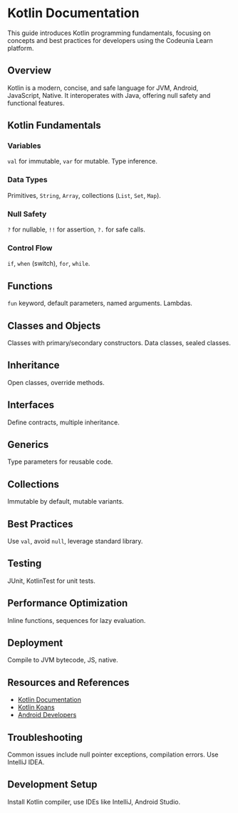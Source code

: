 # Kotlin Documentation

This guide introduces Kotlin programming fundamentals, focusing on concepts and best practices for developers using the Codeunia Learn platform.

## Overview

Kotlin is a modern, concise, and safe language for JVM, Android, JavaScript, Native. It interoperates with Java, offering null safety and functional features.

## Kotlin Fundamentals

### Variables

`val` for immutable, `var` for mutable. Type inference.

### Data Types

Primitives, `String`, `Array`, collections (`List`, `Set`, `Map`).

### Null Safety

`?` for nullable, `!!` for assertion, `?.` for safe calls.

### Control Flow

`if`, `when` (switch), `for`, `while`.

## Functions

`fun` keyword, default parameters, named arguments. Lambdas.

## Classes and Objects

Classes with primary/secondary constructors. Data classes, sealed classes.

## Inheritance

Open classes, override methods.

## Interfaces

Define contracts, multiple inheritance.

## Generics

Type parameters for reusable code.

## Collections

Immutable by default, mutable variants.

## Best Practices

Use `val`, avoid `null`, leverage standard library.

## Testing

JUnit, KotlinTest for unit tests.

## Performance Optimization

Inline functions, sequences for lazy evaluation.

## Deployment

Compile to JVM bytecode, JS, native.

## Resources and References

- [Kotlin Documentation](https://kotlinlang.org/docs/)
- [Kotlin Koans](https://play.kotlinlang.org/koans)
- [Android Developers](https://developer.android.com/kotlin)

## Troubleshooting

Common issues include null pointer exceptions, compilation errors. Use IntelliJ IDEA.

## Development Setup

Install Kotlin compiler, use IDEs like IntelliJ, Android Studio.
